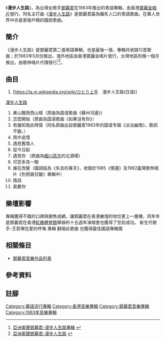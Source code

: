 {{refimprove|time=2020-10-12}}
{{Infobox album
| Name           = 漫步人生路
| Type           = album
| Artist         = [[鄧麗君|鄧麗君]]
| Released       = 1983年
| Genre          = [[粵語流行音樂|粵語流行音樂]]
| Producer       = 鄧錫泉
| Label          = [[歌林唱片|歌林唱片]]（台灣版）、[[寶麗金唱片|寶麗金唱片]]（香港版）
}}
{{External media
|float = right
|width = 300px
|video1 = [https://www.youtube.com/watch?v=Qhy8SCHl6gU 鄧麗君-漫步人生路]
}}
《'''漫步人生路'''》，為台灣女歌手[[鄧麗君|鄧麗君]]在1983年推出的粵語專輯，由香港[[寶麗金唱片|寶麗金唱片]]發行。同名主打曲《[[漫步人生路_(鄧麗君歌曲)|漫步人生路]]》是鄧麗君最為膾炙人口的粵語歌曲，在華人世界中亦是家喻戶曉的國民歌曲。

==簡介==
《漫步人生路》是鄧麗君第二張粵語專輯，也是最後一張，專輯共收錄12首歌曲；於1983年5月份推出，海外地區由香港寶麗金唱片發行，台灣地區則晚一個月推出，由歌林唱片代理發行<ref>[http://www.teresa-teng.idv.tw/record_4.html 亞洲美聲鄧麗君-漫步人生路專輯] {{webarchive|url=https://web.archive.org/web/20160325011948/http://www.teresa-teng.idv.tw/record_4.html |date=2016-03-25 }}</ref><ref>[http://www.teresa-teng.idv.tw/record_5.html 亞洲美聲鄧麗君-漫步人生路] {{webarchive|url=https://web.archive.org/web/20160325025255/http://www.teresa-teng.idv.tw/record_5.html |date=2016-03-25 }}</ref>。

==曲目==
#[https://ja.m.wikipedia.org/wiki/ひとり上手　漫步人生路(日语)]
[[漫步人生路_(鄧麗君歌曲)|漫步人生路]]
#東山飄雨西山晴（原曲為国语歌曲《蘇州河邊》）
#怎麼開始（原曲為国语歌曲《如果没有你》）
#有誰知我此時情（同名原曲出自鄧麗君1983年的国语专辑《淡淡幽情》，歌詞不變。）
#雨中追憶
#遇見舊情人
#從今日起
#遇見你 （原曲為[[細川高志|細川高志]]的北酒場）
#可否多見一眼
#誰在改變（國語版為《失去的春天》，收錄於1985《償還》及1982臺灣歌林唱片《別把眉兒皺》專輯中）
#情話
#我要你

==樂壇影響==
專輯獲得不錯的口碑與銷售成績，讓鄧麗君在香港樂壇的地位更上一層樓，同年年底鄧麗君在香港[[紅磡體育館|紅磡體育館]]舉辦的十五週年演唱會也獲得了空前成功。
新生代歌手-王若琳在愛的呼喚 專輯 翻唱此歌曲 也獲得最佳國語專輯獎

==相關條目==
*[[鄧麗君音樂作品列表|鄧麗君音樂作品列表]]

==參考資料==
{{reflist}}

== 註腳 ==
{{notelist|iger=}}


[[Category:華語流行專輯|Category:華語流行專輯]]
[[Category:香港音樂專輯|Category:香港音樂專輯]]
[[Category:鄧麗君音樂專輯|Category:鄧麗君音樂專輯]]
[[Category:1983年音樂專輯|Category:1983年音樂專輯]]